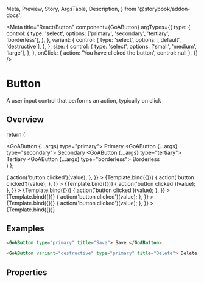   Meta,
  Preview,
  Story,
  ArgsTable,
  Description,
} from '@storybook/addon-docs';


<Meta
  title="React/Button"
  component={GoAButton}
  argTypes={{
    type: {
      control: {
        type: 'select',
        options: ['primary', 'secondary', 'tertiary', 'borderless'],
      },
    },
    variant: {
      control: {
        type: 'select',
        options: ['default', 'destructive'],
      },
    },
    size: {
      control: {
        type: 'select',
        options: ['small', 'medium', 'large'],
      },
    },
    onClick: { action: 'You have clicked the button', control: null },
  }}
/>

# Button

A user input control that performs an action, typically on click

## Overview

  return (
    <div>
      <GoAButton {...args} type="primary">
        Primary
      </GoAButton>
      <GoAButton {...args} type="secondary">
        Secondary
      </GoAButton>
      <GoAButton {...args} type="tertiary">
        Tertiary
      </GoAButton>
      <GoAButton {...args} type="borderless">
        Borderless
      </GoAButton>
    </div>
  )
};

<Canvas>
  <Story
    name="Default - large"
    args={{
      size: 'large',
      title: 'Save something',
      onClick: (value) => {
        action('button clicked')(value);
      },
    }}
  >
    {Template.bind({})}
  </Story>
</Canvas>

<Canvas>
  <Story
    name="Default - medium"
    args={{
      size: 'medium',
      title: 'Save something',
      onClick: (value) => {
        action('button clicked')(value);
      },
    }}
  >
    {Template.bind({})}
  </Story>
</Canvas>

<Canvas>
  <Story
    name="Default - small"
    args={{
      size: 'small',
      title: 'Save something',
      onClick: (value) => {
        action('button clicked')(value);
      },
    }}
  >
    {Template.bind({})}
  </Story>
</Canvas>

<Canvas>
  <Story
    name="Destructive - large"
    args={{
      size: 'large',
      variant: 'destructive',
      title: 'Delete',
      onClick: (value) => {
        action('button clicked')(value);
      },
    }}
  >
    {Template.bind({})}
  </Story>
</Canvas>

<Canvas>
  <Story
    name="Destructive - medium"
    args={{
      size: 'medium',
      variant: 'destructive',
      title: 'Delete',
      onClick: (value) => {
        action('button clicked')(value);
      },
    }}
  >
    {Template.bind({})}
  </Story>
</Canvas>

<Canvas>
  <Story
    name="Destructive - small"
    args={{
      size: 'small',
      variant: 'destructive',
      title: 'Delete',
      onClick: (value) => {
        action('button clicked')(value);
      },
    }}
  >
    {Template.bind({})}
  </Story>
</Canvas>

## Examples

```html
<GoAButton type="primary" title="Save"> Save </GoAButton>

<GoAButton variant="destructive" type="primary" title="Delete"> Delete </GoAButton>
```

## Properties

<Description of={GoAButton} />
<ArgsTable of={GoAButton} />
